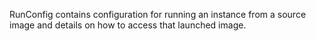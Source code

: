 <!-- Code generated from the comments of the RunConfig struct in builder/ecs/run_config.go; DO NOT EDIT MANUALLY -->

RunConfig contains configuration for running an instance from a source image
and details on how to access that launched image.

<!-- End of code generated from the comments of the RunConfig struct in builder/ecs/run_config.go; -->
